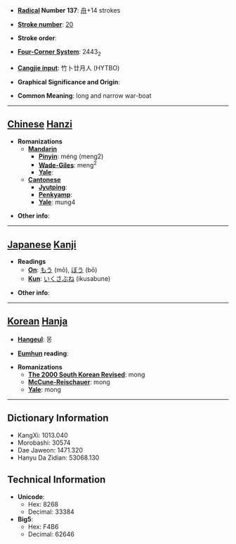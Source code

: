 * '''[[Wiktionary:Chinese radical index| Radical]] Number 137''': [[Wiktionary:Chinese radical index 舟|舟]]+14 strokes

* '''[[Wiktionary:Chinese total strokes index|Stroke number]]''': [[Wiktionary:Chinese total strokes index 20|20]]

* '''Stroke order''': 

* '''[[Wiktionary:Chinese four corner index|Four-Corner System]]''': 2443<sub>2</sub>

* '''[[Wiktionary:Chinese Cangjie index|Cangjie input]]''': 竹卜廿月人 (HYTBO)

* '''Graphical Significance and Origin''': 

* '''Common Meaning''': long and narrow war-boat

----

== [[Chinese]] [[Hanzi]] ==

* '''Romanizations'''
** '''[[Mandarin]]'''
*** '''[[Pinyin]]''': méng (meng2)
*** '''[[Wade-Giles]]''': meng<sup>2</sup>
*** '''[[Yale]]''': 
** '''[[Cantonese]]'''
*** '''[[Jyutping]]''':
*** '''[[Penkyamp]]''': 
*** '''[[Yale]]''': mung4

* '''Other info''': 

----

== [[Japanese]] [[Kanji]] ==

* '''Readings'''
** '''[[On]]''': [[もう]] (mō), [[ぼう]] (bō)
** '''[[Kun]]''': [[いくさぶね]] (ikusabune)

* '''Other info''':  

----

== [[Korean]] [[Hanja]] ==

* '''[[Hangeul]]''': 몽

* '''[[Eumhun]] reading''': 

* '''Romanizations'''
** '''[[The 2000 South Korean Revised Romanization|The 2000 South Korean Revised]]''': mong
** '''[[McCune-Reischauer]]''': mong
** '''[[Yale]]''': mong

----

== Dictionary Information ==

* KangXi: 1013.040
* Morobashi: 30574
* Dae Jaweon: 1471.320
* Hanyu Da Zidian: 53068.130

== Technical Information ==

* '''Unicode''':
** Hex: 8268
** Decimal: 33384
* '''Big5''':
** Hex: F4B6
** Decimal: 62646